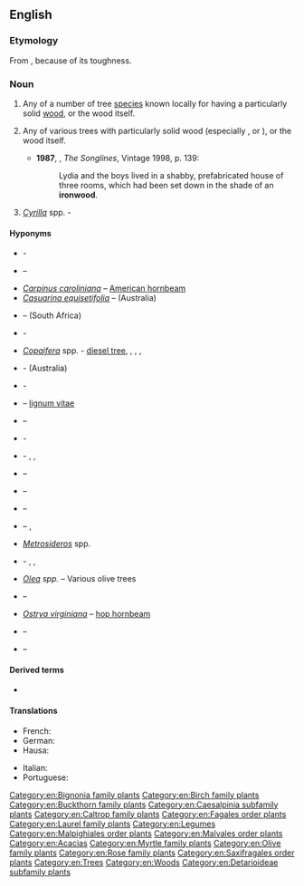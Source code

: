 ==English==
{{wikipedia}}

===Etymology===
From {{compound|en|iron|wood}}, because of its toughness.

===Noun===
{{en-noun|~}}

# Any of a number of tree [[species]] known locally for having a particularly solid [[wood]], or the wood itself.
# {{lb|en|AU}} Any of various trees with particularly solid wood (especially {{taxlink|Acacia esthrophiolata|species}}, {{taxlink|Acacia excelsa|species}} or {{taxlink|Erythrophleum chlorostachys|species}}), or the wood itself.
#*'''1987''', {{w|Bruce Chatwin}}, ''The Songlines'', Vintage 1998, p. 139:
#*:Lydia and the boys lived in a shabby, prefabricated house of three rooms, which had been set down in the shade of an '''ironwood'''.
# ''[[Cyrilla]]'' spp. - 

====Hyponyms====
* {{taxlink|Acacia estrophiolata|species}} - {{vern|southern ironwood}}
* {{taxlink|Androstachys johnsonii|species}} – {{vern|Lebombo ironwood}}
* ''[[Carpinus caroliniana]]'' – [[American hornbeam]]
* ''[[Casuarina equisetifolia]]'' – {{vern|common ironwood}} (Australia)
* {{taxlink|Chionanthus foveolatus|species}} – {{vern|pock ironwood}} (South Africa)
* {{taxlink|Choricarpia subargentea|species}} - {{vern|giant ironwood}}
* ''[[Copaifera]]'' spp. - [[diesel tree]], {{vern|kerosene tree}}, {{vern|kupa'y}}, {{vern|cabismo}}, {{vern|copaúva}}
* {{taxlink|Erythrophleum chlorostachys|species}} - {{vern|Cooktown ironwood}} (Australia)
* {{taxlink|Eusideroxylon zwageri|species}} - {{vern|Borneo ironwood}}
* {{taxlink|Guaiacum officinale|species}} – [[lignum vitae]]
* {{taxlink|Guaiacum sanctum|species}} – {{vern|holywood}}
* {{taxlink|Holodiscus discolor|species}} - {{vern|creambrush}}
* {{taxlink|Hopea odorata|species}} - {{vern|white thingan}}, {{vern|Ceylon ironwood}}, {{vern|Malabar ironwood}}
* {{taxlink|Krugiodendron ferreum|species}} – {{vern|black ironwood}}
* {{taxlink|Lyonothamnus floribundus|species}} – {{vern|Lyon tree}}
* {{taxlink|Lyonothamnus lyonii|species}} – {{vern|Catalina ironwood}}
* {{taxlink|Mesua ferrea|species}} – {{vern|rose chestnut}}, {{vern|Ceylon ironwood}}
* ''[[Metrosideros]]'' spp.
* {{taxlink|Nestegis apetala|species}} - {{vern|coastal maire}}, {{vern|broad-leaved maire}}, {{vern|broad-leaved ironwood}}
* ''[[Olea]] spp.'' – Various olive trees
* {{taxlink|Olneya tesota|species}} – {{vern|desert ironwood}}
* ''[[Ostrya virginiana]]'' – [[hop hornbeam]]
* {{taxlink|Parrotia persica|species}} – {{vern|Persian ironwood}}
* {{taxlink|Tabebuia serratifolia|species}} – {{vern|yellow poui}}

====Derived terms====
* {{l|en|bastard ironwood}}

====Translations====
{{trans-top|any of a number of tree species known for having a particularly solid wood}}
* French: {{t+|fr|bois de fer|m}}
* German: {{t+|de|Eisenholz}}
* Hausa: {{t+|ha|kirni}}
{{trans-mid}}
* Italian: {{t|it|legno ferro|m}}
* Portuguese: {{t+|pt|pau-ferro|m}}
{{trans-bottom}}

[[Category:en:Bignonia family plants]]
[[Category:en:Birch family plants]]
[[Category:en:Buckthorn family plants]]
[[Category:en:Caesalpinia subfamily plants]]
[[Category:en:Caltrop family plants]]
[[Category:en:Fagales order plants]]
[[Category:en:Laurel family plants]]
[[Category:en:Legumes]]
[[Category:en:Malpighiales order plants]]
[[Category:en:Malvales order plants]]
[[Category:en:Acacias]]
[[Category:en:Myrtle family plants]]
[[Category:en:Olive family plants]]
[[Category:en:Rose family plants]]
[[Category:en:Saxifragales order plants]]
[[Category:en:Trees]]
[[Category:en:Woods]]
[[Category:en:Detarioideae subfamily plants]]